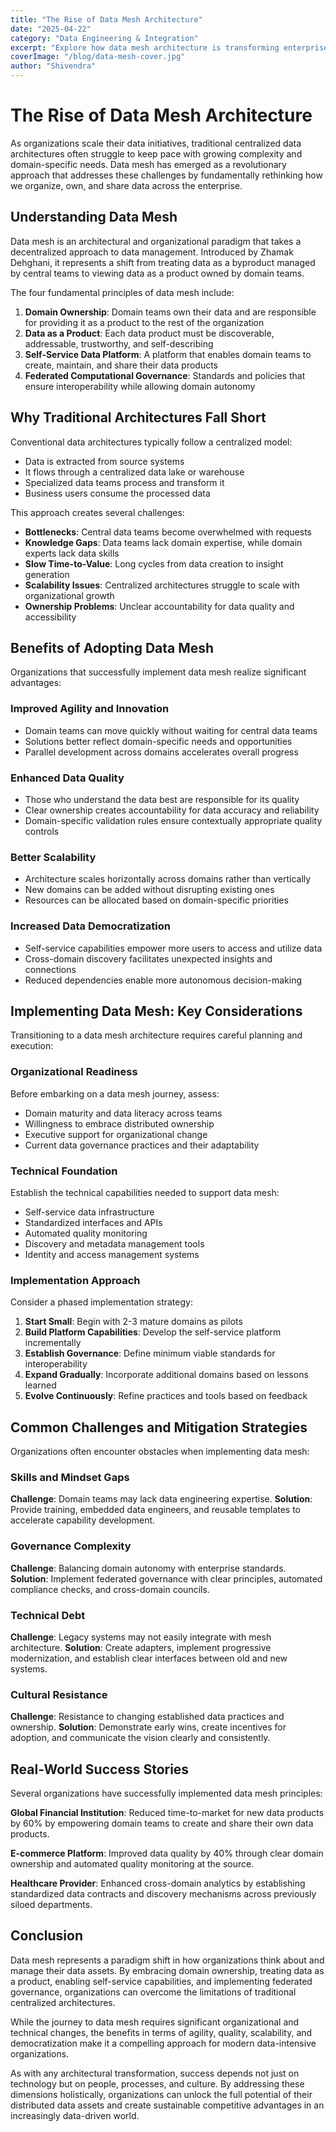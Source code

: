 ```yaml
---
title: "The Rise of Data Mesh Architecture"
date: "2025-04-22"
category: "Data Engineering & Integration"
excerpt: "Explore how data mesh architecture is transforming enterprise data management by shifting from centralized to domain-oriented, distributed data ownership."
coverImage: "/blog/data-mesh-cover.jpg"
author: "Shivendra"
---
```


# The Rise of Data Mesh Architecture

As organizations scale their data initiatives, traditional centralized data architectures often struggle to keep pace with growing complexity and domain-specific needs. Data mesh has emerged as a revolutionary approach that addresses these challenges by fundamentally rethinking how we organize, own, and share data across the enterprise.

## Understanding Data Mesh

Data mesh is an architectural and organizational paradigm that takes a decentralized approach to data management. Introduced by Zhamak Dehghani, it represents a shift from treating data as a byproduct managed by central teams to viewing data as a product owned by domain teams.

The four fundamental principles of data mesh include:

1. **Domain Ownership**: Domain teams own their data and are responsible for providing it as a product to the rest of the organization
2. **Data as a Product**: Each data product must be discoverable, addressable, trustworthy, and self-describing
3. **Self-Service Data Platform**: A platform that enables domain teams to create, maintain, and share their data products
4. **Federated Computational Governance**: Standards and policies that ensure interoperability while allowing domain autonomy

## Why Traditional Architectures Fall Short

Conventional data architectures typically follow a centralized model:

- Data is extracted from source systems
- It flows through a centralized data lake or warehouse
- Specialized data teams process and transform it
- Business users consume the processed data

This approach creates several challenges:

- **Bottlenecks**: Central data teams become overwhelmed with requests
- **Knowledge Gaps**: Data teams lack domain expertise, while domain experts lack data skills
- **Slow Time-to-Value**: Long cycles from data creation to insight generation
- **Scalability Issues**: Centralized architectures struggle to scale with organizational growth
- **Ownership Problems**: Unclear accountability for data quality and accessibility

## Benefits of Adopting Data Mesh

Organizations that successfully implement data mesh realize significant advantages:

### Improved Agility and Innovation

- Domain teams can move quickly without waiting for central data teams
- Solutions better reflect domain-specific needs and opportunities
- Parallel development across domains accelerates overall progress

### Enhanced Data Quality

- Those who understand the data best are responsible for its quality
- Clear ownership creates accountability for data accuracy and reliability
- Domain-specific validation rules ensure contextually appropriate quality controls

### Better Scalability

- Architecture scales horizontally across domains rather than vertically
- New domains can be added without disrupting existing ones
- Resources can be allocated based on domain-specific priorities

### Increased Data Democratization

- Self-service capabilities empower more users to access and utilize data
- Cross-domain discovery facilitates unexpected insights and connections
- Reduced dependencies enable more autonomous decision-making

## Implementing Data Mesh: Key Considerations

Transitioning to a data mesh architecture requires careful planning and execution:

### Organizational Readiness

Before embarking on a data mesh journey, assess:
- Domain maturity and data literacy across teams
- Willingness to embrace distributed ownership
- Executive support for organizational change
- Current data governance practices and their adaptability

### Technical Foundation

Establish the technical capabilities needed to support data mesh:
- Self-service data infrastructure
- Standardized interfaces and APIs
- Automated quality monitoring
- Discovery and metadata management tools
- Identity and access management systems

### Implementation Approach

Consider a phased implementation strategy:
1. **Start Small**: Begin with 2-3 mature domains as pilots
2. **Build Platform Capabilities**: Develop the self-service platform incrementally
3. **Establish Governance**: Define minimum viable standards for interoperability
4. **Expand Gradually**: Incorporate additional domains based on lessons learned
5. **Evolve Continuously**: Refine practices and tools based on feedback

## Common Challenges and Mitigation Strategies

Organizations often encounter obstacles when implementing data mesh:

### Skills and Mindset Gaps

**Challenge**: Domain teams may lack data engineering expertise.
**Solution**: Provide training, embedded data engineers, and reusable templates to accelerate capability development.

### Governance Complexity

**Challenge**: Balancing domain autonomy with enterprise standards.
**Solution**: Implement federated governance with clear principles, automated compliance checks, and cross-domain councils.

### Technical Debt

**Challenge**: Legacy systems may not easily integrate with mesh architecture.
**Solution**: Create adapters, implement progressive modernization, and establish clear interfaces between old and new systems.

### Cultural Resistance

**Challenge**: Resistance to changing established data practices and ownership.
**Solution**: Demonstrate early wins, create incentives for adoption, and communicate the vision clearly and consistently.

## Real-World Success Stories

Several organizations have successfully implemented data mesh principles:

**Global Financial Institution**: Reduced time-to-market for new data products by 60% by empowering domain teams to create and share their own data products.

**E-commerce Platform**: Improved data quality by 40% through clear domain ownership and automated quality monitoring at the source.

**Healthcare Provider**: Enhanced cross-domain analytics by establishing standardized data contracts and discovery mechanisms across previously siloed departments.

## Conclusion

Data mesh represents a paradigm shift in how organizations think about and manage their data assets. By embracing domain ownership, treating data as a product, enabling self-service capabilities, and implementing federated governance, organizations can overcome the limitations of traditional centralized architectures.

While the journey to data mesh requires significant organizational and technical changes, the benefits in terms of agility, quality, scalability, and democratization make it a compelling approach for modern data-intensive organizations.

As with any architectural transformation, success depends not just on technology but on people, processes, and culture. By addressing these dimensions holistically, organizations can unlock the full potential of their distributed data assets and create sustainable competitive advantages in an increasingly data-driven world.
